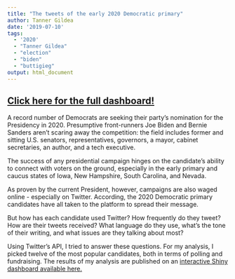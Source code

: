 ```yaml
---
title: "The tweets of the early 2020 Democratic primary"
author: Tanner Gildea
date: '2019-07-10'
tags:
  - '2020'
  - "Tanner Gildea"
  - "election"
  - "biden"
  - "buttigieg"
output: html_document
---
```


## [Click here for the full dashboard!](https://wtannergildea.shinyapps.io/2020-Dems_2/)

A record number of Democrats are seeking their party's nomination for the Presidency in 2020. Presumptive front-runners Joe Biden and Bernie Sanders aren't scaring away the competition: the field includes former and sitting U.S. senators, representatives, governors, a mayor, cabinet secretaries, an author, and a tech executive.


The success of any presidential campaign hinges on the candidate's ability to connect with voters on the ground, especially in the early primary and caucus states of Iowa, New Hampshire, South Carolina, and Nevada.


As proven by the current President, however, campaigns are also waged online - especially on Twitter. According, the 2020 Democratic primary candidates have all taken to the platform to spread their message.


But how has each candidate used Twitter? How frequently do they tweet? How are their tweets received? What language do they use, what's the tone of their writing, and what issues are they talking about most?


Using Twitter's API, I tried to answer these questions. For my analysis, I picked twelve of the most popular candidates, both in terms of polling and fundraising. The results of my analysis are published on an [interactive Shiny dashboard available here.](https://wtannergildea.shinyapps.io/2020-Dems_2/)


